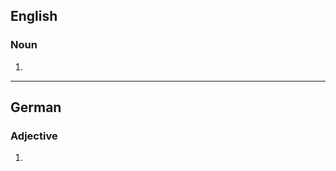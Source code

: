 ==English==

===Noun===
{{head|en|noun plural form}}

# {{plural of|lipophile|lang=en}}

----
==German==

===Adjective===
{{head|de|adjective form}}

# {{inflected form of|lipophil|lang=de}}
{{rfc-auto}}